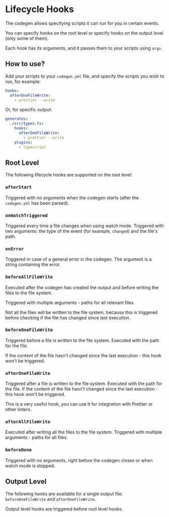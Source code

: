 
# Lifecycle Hooks

The codegen allows specifying scripts it can run for you in certain events.

You can specify hooks on the root level or specify hooks on the output level (only some of them).

Each hook has its arguments, and it passes them to your scripts using `argv`.

## How to use?

Add your scripts to your `codegen.yml` file, and specify the scripts you wish to run, for example:

```yaml
hooks:
  afterOneFileWrite:
    - prettier --write
```

Or, for specific output:

```yaml
generates:
  ./src/types.ts:
    hooks:
      afterOneFileWrite:
        - prettier --write
    plugins:
      - typescript
```

## Root Level

The following lifecycle hooks are supported on the root level:

### `afterStart`

Triggered with no arguments when the codegen starts (after the `codegen.yml` has been parsed).

### `onWatchTriggered`

Triggered every time a file changes when using watch mode.
Triggered with two arguments: the type of the event (for example, `changed`) and the file's path.

### `onError`

Triggered in case of a general error in the codegen. The argument is a string containing the error.

### `beforeAllFileWrite`

Executed after the codegen has created the output and before writing the files to the file system.

Triggered with multiple arguments - paths for all relevant files.

<Callout>
  Not all the files will be written to the file system, because this is triggered before checking if the file has
  changed since last execution.
</Callout>

### `beforeOneFileWrite`

Triggered before a file is written to the file system. Executed with the path for the file.

If the content of the file hasn't changed since the last execution - this hook won't be triggered.

### `afterOneFileWrite`

Triggered after a file is written to the file system. Executed with the path for the file.
If the content of the file hasn't changed since the last execution - this hook won't be triggered.

<Callout>This is a very useful hook, you can use it for integration with Prettier or other linters.</Callout>

### `afterAllFileWrite`

Executed after writing all the files to the file system.
Triggered with multiple arguments - paths for all files.

### `beforeDone`

Triggered with no arguments, right before the codegen closes or when watch mode is stopped.

## Output Level

The following hooks are available for a single output file: `beforeOneFileWrite` and `afterOneFileWrite`.

Output level hooks are triggered before root level hooks.
